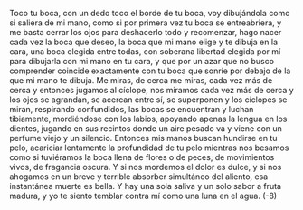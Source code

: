 Toco tu boca, con un dedo toco el borde de tu boca, voy dibujándola como si
saliera de mi mano, como si por primera vez tu boca se entreabriera, y me basta
cerrar los ojos para deshacerlo todo y recomenzar, hago nacer cada vez la boca
que deseo, la boca que mi mano elige y te dibuja en la cara, una boca elegida
entre todas, con soberana libertad elegida por mí para dibujarla con mi mano en
tu cara, y que por un azar que no busco comprender coincide exactamente con tu
boca que sonríe por debajo de la que mi mano te dibuja.
Me miras, de cerca me miras, cada vez más de cerca y entonces jugamos al
cíclope, nos miramos cada vez más de cerca y los ojos se agrandan, se acercan
entre sí, se superponen y los cíclopes se miran, respirando confundidos, las bocas
se encuentran y luchan tibiamente, mordiéndose con los labios, apoyando apenas
la lengua en los dientes, jugando en sus recintos donde un aire pesado va y viene
con un perfume viejo y un silencio. Entonces mis manos buscan hundirse en tu
pelo, acariciar lentamente la profundidad de tu pelo mientras nos besamos como
si tuviéramos la boca llena de flores o de peces, de movimientos vivos, de
fragancia oscura. Y si nos mordemos el dolor es dulce, y si nos ahogamos en un
breve y terrible absorber simultáneo del aliento, esa instantánea muerte es bella.
Y hay una sola saliva y un solo sabor a fruta madura, y yo te siento temblar
contra mí como una luna en el agua.
(-8)
